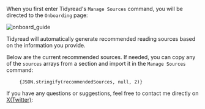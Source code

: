 
When you first enter Tidyread's `Manage Sources` command, you will be directed to the `Onboarding` page:

![onboard_guide](https://tidyread.s3.us-west-2.amazonaws.com/onboard_guide.png)

Tidyread will automatically generate recommended reading sources based on the information you provide.

Below are the current recommended sources. If needed, you can copy any of the `sources` arrays from a section and import it in the `Manage Sources` command:

<Pre lang="json" hasCopyCode>
    <Code lang="json">{JSON.stringify(recommendedSources, null, 2)}</Code>
</Pre>

If you have any questions or suggestions, feel free to contact me directly on [X(Twitter)](https://x.com/jaredliu_bravo):
